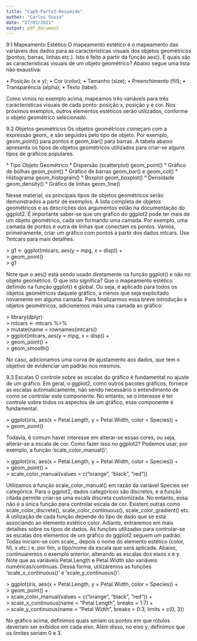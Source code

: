 ---
title: "Cap9-Parte2-Resumido"
author: "Carlos Souza"
date: "27/03/2021"
output: pdf_document
---

9.1 Mapeamento Estético
  O mapeamento estético é o mapeamento das variáveis dos dados para as características visuais dos objetos geométricos (pontos, barras, linhas etc.). Isto é feito a partir da função aes(). E quais são as características visuais de um objeto geométrico? Abaixo segue uma lista não exaustiva:
  
• Posição (x e y);
• Cor (color);
• Tamanho (size);
• Preenchimento (fill);
• Transparência (alpha);
• Texto (label).

  Como vimos no exemplo acima, mapeamos três variáveis para três características visuais de cada ponto: posição x, posição y e cor. Nos próximos exemplos, outros elementos estéticos serão utilizados, conforme o objeto geométrico selecionado.

9.2 Objetos geométricos
  Os objetos geométricos começam com a expressão geom_ e são seguidos pelo tipo de objeto. Por exemplo, geom_point() para pontos e geom_bar() para barras. A tabela abaixo apresenta os tipos de objetos geométricos utilizados para criar-se alguns tipos de gráficos populares.
  
  ° Tipo Objeto Geométrico
  ° Dispersão (scatterplot) geom_point()
  ° Gráfico de bolhas geom_point()
  ° Gráfico de barras geom_bar() e geom_col()
  ° Histograma geom_histogram()
  ° Boxplot geom_boxplot()
  ° Densidade geom_density()
  ° Gráfico de linhas geom_line()

  Nesse material, os principais tipos de objetos geométricos serão demonstrados a partir de exemplos. A lista completa de objetos geométricos e as descrições dos argumentos estão na documentação do ggplot2.
  É importante saber-se que um gráfico do ggplot2 pode ter mais de um objeto geométrico, cada um formando uma camada. Por exemplo, uma camada de pontos e outra de linhas que conectam os pontos.
  Vamos, primeiramente, criar um gráfico com pontos a partir dos dados mtcars. Use ?mtcars para mais detalhes.
  
| > g1 <- ggplot(mtcars, aes(y = mpg, x = disp)) +
| > geom_point()
| > g1

  Note que o aes() está sendo usado diretamente na função ggplot() e não no objeto geométrico. O que isto significa? Que o mapeamento estético definido na função ggplot() é global. Ou seja, é aplicado para todos os objetos geométricos daquele gráfico, a menos que seja explicitado novamente em alguma camada.
  Para finalizarmos essa breve introdução a objetos geométricos, adicionemos mais uma camada ao gráfico:
  
| > library(dplyr)
| > mtcars <- mtcars %>%
| > mutate(name = rownames(mtcars))
| > ggplot(mtcars, aes(y = mpg, x = disp)) +
| > geom_point() +
| > geom_smooth()

  No caso, adicionamos uma curva de ajustamento aos dados, que tem o objetivo de evidenciar um padrão nos mesmos.

9.3 Escalas
  O controle sobre as escalas do gráfico é fundamental no ajuste de um gráfico. Em geral, o ggplot2, como outros pacotes gráficos, fornece as escalas automaticamente, não sendo necessário o entendimento de como se controlar este componente. No entanto, se o interesse é ter controle sobre todos os aspectos de um gráfico, esse componente é fundamental.

| > ggplot(iris, aes(x = Petal.Length, y = Petal.Width, color = Species)) +
| > geom_point()

Todavia, é comum haver interesse em alterar-se essas cores, ou seja, alterar-se a escala de cor. Como fazer isso no ggplot2? Podemos usar, por exemplo, a função 'scale_color_manual()':

| > ggplot(iris, aes(x = Petal.Length, y = Petal.Width, color = Species)) +
| > geom_point() +
| > scale_color_manual(values = c("orange", "black", "red"))

  Utilizamos a função scale_color_manual() em razão da variável Species ser categórica. Para o ggplot2, dados categóricos são discretos, e a função citada permite criar-se uma escala discreta customizada. No entanto, essa não é a única função para controlar escala de cor. Existem outras como scale_color_discrete(), scale_color_continuous(), scale_color_gradient() etc.
  A utilização de cada função depende do tipo de dado que se está associando ao elemento estético color. Adiante, entraremos em mais detalhes sobre os
tipos de dados.
  As funções utilizadas para controlar-se as escalas dos elementos de um gráfico do ggplot2 seguem um padrão. Todas iniciam-se com scale_, depois o nome do elemento estético (color, fill, x etc.) e, por fim, o tipo/nome da escala que será aplicada.
  Abaixo, continuaremos o exemplo anterior, alterando as escalas dos eixos x e y. Note que as variáveis Petal.Length e Petal.Width são variáveis numéricas/contínuas. Dessa forma, utilizaremos as funções 'scale_x_continuous()' e 'scale_y_continuous()':
  
| > ggplot(iris, aes(x = Petal.Length, y = Petal.Width, color = Species)) +
| > geom_point() +
| > scale_color_manual(values = c("orange", "black", "red")) +
| > scale_x_continuous(name = "Petal Length", breaks = 1:7) +
| > scale_y_continuous(name = "Petal Width", breaks = 0:3, limits = c(0, 3))

No gráfico acima, definimos quais seriam os pontos em que rótulos deveriam ser exibidos em cada eixo. Além disso, no eixo y, definimos que os limites seriam 0 e 3.